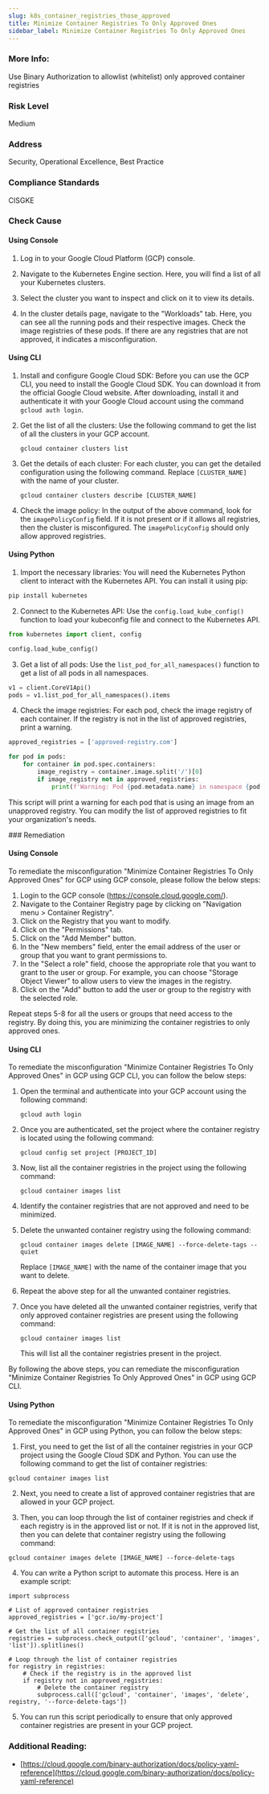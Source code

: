 ```yaml
---
slug: k8s_container_registries_those_approved
title: Minimize Container Registries To Only Approved Ones
sidebar_label: Minimize Container Registries To Only Approved Ones
---
```


### More Info:

Use Binary Authorization to allowlist (whitelist) only approved container registries

### Risk Level

Medium

### Address

Security, Operational Excellence, Best Practice

### Compliance Standards

CISGKE



<Tabs><Tab title='Cause'>
### Check Cause

#### Using Console

1. Log in to your Google Cloud Platform (GCP) console.

2. Navigate to the Kubernetes Engine section. Here, you will find a list of all your Kubernetes clusters.

3. Select the cluster you want to inspect and click on it to view its details.

4. In the cluster details page, navigate to the "Workloads" tab. Here, you can see all the running pods and their respective images. Check the image registries of these pods. If there are any registries that are not approved, it indicates a misconfiguration.

#### Using CLI

1. Install and configure Google Cloud SDK: Before you can use the GCP CLI, you need to install the Google Cloud SDK. You can download it from the official Google Cloud website. After downloading, install it and authenticate it with your Google Cloud account using the command `gcloud auth login`.

2. Get the list of all the clusters: Use the following command to get the list of all the clusters in your GCP account.

    ```
    gcloud container clusters list
    ```

3. Get the details of each cluster: For each cluster, you can get the detailed configuration using the following command. Replace `[CLUSTER_NAME]` with the name of your cluster.

    ```
    gcloud container clusters describe [CLUSTER_NAME]
    ```

4. Check the image policy: In the output of the above command, look for the `imagePolicyConfig` field. If it is not present or if it allows all registries, then the cluster is misconfigured. The `imagePolicyConfig` should only allow approved registries.

#### Using Python

1. Import the necessary libraries: You will need the Kubernetes Python client to interact with the Kubernetes API. You can install it using pip:

```python
pip install kubernetes
```

2. Connect to the Kubernetes API: Use the `config.load_kube_config()` function to load your kubeconfig file and connect to the Kubernetes API.

```python
from kubernetes import client, config

config.load_kube_config()
```

3. Get a list of all pods: Use the `list_pod_for_all_namespaces()` function to get a list of all pods in all namespaces.

```python
v1 = client.CoreV1Api()
pods = v1.list_pod_for_all_namespaces().items
```

4. Check the image registries: For each pod, check the image registry of each container. If the registry is not in the list of approved registries, print a warning.

```python
approved_registries = ['approved-registry.com']

for pod in pods:
    for container in pod.spec.containers:
        image_registry = container.image.split('/')[0]
        if image_registry not in approved_registries:
            print(f'Warning: Pod {pod.metadata.name} in namespace {pod.metadata.namespace} is using an unapproved image registry: {image_registry}')
```

This script will print a warning for each pod that is using an image from an unapproved registry. You can modify the list of approved registries to fit your organization's needs.

</Tab>


<Tab title='Remediation'>
### Remediation

#### Using Console

To remediate the misconfiguration "Minimize Container Registries To Only Approved Ones" for GCP using GCP console, please follow the below steps:

1. Login to the GCP console (https://console.cloud.google.com/).
2. Navigate to the Container Registry page by clicking on "Navigation menu > Container Registry".
3. Click on the Registry that you want to modify.
4. Click on the "Permissions" tab.
5. Click on the "Add Member" button.
6. In the "New members" field, enter the email address of the user or group that you want to grant permissions to.
7. In the "Select a role" field, choose the appropriate role that you want to grant to the user or group. For example, you can choose "Storage Object Viewer" to allow users to view the images in the registry.
8. Click on the "Add" button to add the user or group to the registry with the selected role.

Repeat steps 5-8 for all the users or groups that need access to the registry. By doing this, you are minimizing the container registries to only approved ones.

#### Using CLI

To remediate the misconfiguration "Minimize Container Registries To Only Approved Ones" in GCP using GCP CLI, you can follow the below steps:

1. Open the terminal and authenticate into your GCP account using the following command:
   
   ```
   gcloud auth login
   ```
   
2. Once you are authenticated, set the project where the container registry is located using the following command:

   ```
   gcloud config set project [PROJECT_ID]
   ```

3. Now, list all the container registries in the project using the following command:

   ```
   gcloud container images list
   ```

4. Identify the container registries that are not approved and need to be minimized.

5. Delete the unwanted container registry using the following command:

   ```
   gcloud container images delete [IMAGE_NAME] --force-delete-tags --quiet
   ```

   Replace `[IMAGE_NAME]` with the name of the container image that you want to delete.

6. Repeat the above step for all the unwanted container registries.

7. Once you have deleted all the unwanted container registries, verify that only approved container registries are present using the following command:

   ```
   gcloud container images list
   ```

   This will list all the container registries present in the project.

By following the above steps, you can remediate the misconfiguration "Minimize Container Registries To Only Approved Ones" in GCP using GCP CLI.

#### Using Python

To remediate the misconfiguration "Minimize Container Registries To Only Approved Ones" in GCP using Python, you can follow the below steps:

1. First, you need to get the list of all the container registries in your GCP project using the Google Cloud SDK and Python. You can use the following command to get the list of container registries:

```
gcloud container images list
```

2. Next, you need to create a list of approved container registries that are allowed in your GCP project.

3. Then, you can loop through the list of container registries and check if each registry is in the approved list or not. If it is not in the approved list, then you can delete that container registry using the following command:

```
gcloud container images delete [IMAGE_NAME] --force-delete-tags
```

4. You can write a Python script to automate this process. Here is an example script:

```
import subprocess

# List of approved container registries
approved_registries = ['gcr.io/my-project']

# Get the list of all container registries
registries = subprocess.check_output(['gcloud', 'container', 'images', 'list']).splitlines()

# Loop through the list of container registries
for registry in registries:
    # Check if the registry is in the approved list
    if registry not in approved_registries:
        # Delete the container registry
        subprocess.call(['gcloud', 'container', 'images', 'delete', registry, '--force-delete-tags'])
```

5. You can run this script periodically to ensure that only approved container registries are present in your GCP project.


### Additional Reading:

- [https://cloud.google.com/binary-authorization/docs/policy-yaml-reference](https://cloud.google.com/binary-authorization/docs/policy-yaml-reference) 


</Tab>
</Tabs>